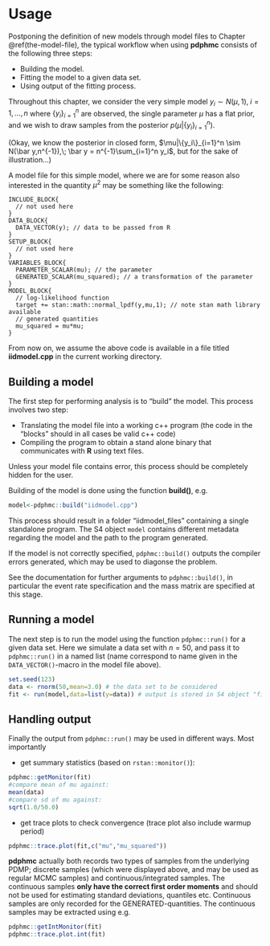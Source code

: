 # Usage

Postponing the definition of new models through model files to Chapter \@ref(the-model-file), the typical workflow when using **pdphmc** consists of the following three steps:

- Building the model.
- Fitting the model to a given data set.
- Using output of the fitting process.

Throughout this chapter, we consider the very simple model $y_i \sim N(\mu,1),\;i=1,\dots,n$ where $\{y_i\}_{i=1}^n$ are observed,
the single parameter $\mu$ has a flat prior, and we wish to draw samples
from the posterior $p(\mu|\{y_i\}_{i=1}^n)$.

(Okay, we know the posterior in closed form, $\mu|\{y_i\}_{i=1}^n \sim N(\bar y,n^{-1}),\; \bar y = n^{-1}\sum_{i=1}^n y_i$, but for the sake of illustration...)

A model file for this simple model, where we are for some reason also interested 
in the quantity $\mu^2$ may be something like the following:
```
INCLUDE_BLOCK{
  // not used here
}
DATA_BLOCK{
  DATA_VECTOR(y); // data to be passed from R
}
SETUP_BLOCK{
  // not used here
}
VARIABLES_BLOCK{
  PARAMETER_SCALAR(mu); // the parameter
  GENERATED_SCALAR(mu_squared); // a transformation of the parameter
}
MODEL_BLOCK{
  // log-likelihood function
  target += stan::math::normal_lpdf(y,mu,1); // note stan math library available
  // generated quantities
  mu_squared = mu*mu;
}
```
From now on, we assume the above code is available in a file titled 
**iidmodel.cpp** in the current working directory.


## Building a model
The first step for performing analysis is to "build" the model. This process involves two step:

- Translating the model file into a working c++ program (the code in the "blocks" should in all cases be valid c++ code)
- Compiling the program to obtain a stand alone binary that communicates with **R** using text files. 

Unless your model file contains error, this process should be completely hidden for the user. 

Building of the model is done using the function **build()**, e.g.

```r
model<-pdphmc::build("iidmodel.cpp")
```

This process should result in a folder "iidmodel_files" containing a single standalone program. The S4 object ```model``` contains different metadata regarding the model and the path to the program generated.

If the model is not correctly specified, ```pdphmc::build()``` outputs the compiler errors generated, which may be used to diagonse the problem.

See the documentation for further arguments to ```pdphmc::build()```, in particular the event rate specification and the mass matrix are specified at this
stage.

## Running a model

The next step is to run the model using the function ```pdphmc::run()``` for a given data set. Here we simulate a data
set with $n=50$, and pass it to ```pdphmc::run()``` in a named list (name correspond to name given in the ```DATA_VECTOR()```-macro in the model file above).

```r
set.seed(123)
data <- rnorm(50,mean=3.0) # the data set to be considered
fit <- run(model,data=list(y=data)) # output is stored in S4 object "fit"
```

## Handling output

Finally the output from ```pdphmc::run()``` may be used in different ways. Most importantly

* get summary statistics (based on ```rstan::monitor()```):
```r
pdphmc::getMonitor(fit) 
#compare mean of mu against:
mean(data)
#compare sd of mu against:
sqrt(1.0/50.0)
```
* get trace plots to check convergence (trace plot also include warmup period)
```r
pdphmc::trace.plot(fit,c("mu","mu_squared"))
```


**pdphmc** actually both records two types of samples from the underlying PDMP; discrete samples (which were displayed above, and may be used as regular MCMC samples) and continuous/integrated samples. The continuous samples **only have the correct first order moments** and should not be used for estimating standard deviations, quantiles etc. Continuous samples are only recorded for the GENERATED-quantities. The continuous samples may be extracted using e.g.

```r
pdphmc::getIntMonitor(fit)
pdphmc::trace.plot.int(fit)
```
